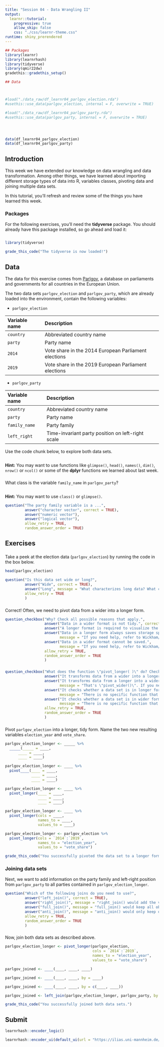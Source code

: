 ```yaml
---
title: "Session 04 - Data Wrangling II"
output: 
  learnr::tutorial:
    progressive: true
    allow_skip: false
    css: "./css/learnr-theme.css"
runtime: shiny_prerendered
---
```


```r
## Packages
library(learnr)
library(learnrhash)
library(tidyverse)
library(qmir22dw)
gradethis::gradethis_setup()

## Data



#load("./data_raw/df_learnr04_parlgov_election.rda")
#usethis::use_data(parlgov_election, internal = F, overwrite = TRUE)

#load("./data_raw/df_learnr04_parlgov_party.rda")
#usethis::use_data(parlgov_party, internal = F, overwrite = TRUE)




data(df_learnr04_parlgov_election)
data(df_learnr04_parlgov_party)
```

## Introduction

This week we have extended our knowledge on data wrangling and data transformation. Among other things, we have learned about importing different storage types of data into R, variables classes, pivoting data and joining multiple data sets.

In this tutorial, you'll refresh and review some of the things you have learned this week.

### Packages

For the following exercises, you'll need the **tidyverse** package. You should already have this package installed, so go ahead and load it:

```r

```

```r
library(tidyverse)
```

```r
grade_this_code("The tidyverse is now loaded!")
```

## Data

The data for this exercise comes from [Parlgov](http://www.parlgov.org/), a database on parliaments and governments for all countries in the European Union.

The two data sets `parlgov_election` and `parlgov_party`, which are already loaded into the environment, contain the following variables:

- `parlgov_election`

| Variable name |  Description
|:--------------|:--------------------------------
| `country` | Abbreviated country name
| `party` | Party name
| `2014` | Vote share in the 2014 European Parliament elections
| `2019` | Vote share in the 2019 European Parliament elections

- `parlgov_party`

| Variable name |  Description
|:--------------|:--------------------------------
| `country` | Abbreviated country name
| `party` | Party name
| `family_name` | Party family
| `left_right` | Time-invariant party position on left-right scale

Use the code chunk below, to explore both data sets.

```r

```

<div id="inspect-data-hint">
**Hint:** You may want to use functions like `glimpse()`, `head()`, `names()`, `dim()`, `nrow()` or `ncol()` or some of the **dplyr** functions we learned about last week.
</div>

###

What class is the variable `family_name` in `parlgov_party`?

```r

```

<div id="check-class-hint">
**Hint:** You may want to use `class()` or `glimpse()`.
</div>

```r
question("The party family variable is a ...",
         answer("character vector", correct = TRUE),
         answer("numeric vector"),
         answer("logical vector"),
         allow_retry = TRUE,
         random_answer_order = TRUE)
```


## Exercises

### 

Take a peek at the election data (`parlgov_election`) by running the code in the box below.

```r
head(parlgov_election)
```

```r
question("Is this data set wide or long?",
         answer("Wide", correct = TRUE),
         answer("Long", message = "What characterizes long data? What characterizes wide data? If you need help, refer to Wickham/Grolemund (2017) Chapter 12 or the lecture material."),
         allow_retry = TRUE
         )
```

### 

Correct! Often, we need to pivot data from a wider into a longer form.

```r
question_checkbox("Why? Check all possible reasons that apply.",
                  answer("Data in a wider format is not tidy.", correct = TRUE),
                  answer("A longer format is required to visualize the data.", correct = TRUE),
                  answer("Data in a longer form always saves storage space.", 
                         message = "If you need help, refer to Wickham/Grolemund (2017) Chapter 12 or the lecture material."),
                  answer("Data in a wider format cannot be saved.",
                         message = "If you need help, refer to Wickham/Grolemund (2017) Chapter 12 or the lecture material."),
                  allow_retry = TRUE,
                  random_answer_order = TRUE
                  )
```

###

```r
question_checkbox("What does the function \"pivot_longer( )\" do? Check all answers that apply.",
                  answer("It transforms data from a wider into a longer format.", correct = TRUE),
                  answer("It transforms data from a longer into a wider format.",
                         message = "That's \"pivot_wider()\". If you need help, refer to Wickham/Grolemund (2017) Chapter 12 or the lecture material."),
                  answer("It checks whether a data set is in longer format.", 
                         message = "There is no specific function that tells you whether a data set is in longer format. Instead, you have to inspect the data set. If you need help, refer to Wickham/Grolemund (2017) Chapter 12 or the lecture material."),
                  answer("It checks whether a data set is in wider format.", 
                         message = "There is no specific function that tells you whether a data set is in wider format. Instead, you have to inspect the data set. If you need help, refer to Wickham/Grolemund (2017) Chapter 12 or the lecture material."),
                  allow_retry = TRUE,
                  random_answer_order = TRUE
                  )
```

###

Pivot `parlgov_election` into a longer, tidy form. Name the two new resulting variables `election_year` and `vote_share`.

```r
parlgov_election_longer <- _____ %>%
  _____(_____ = ____,
      ____ = ____,
      ____ = ____)
```

```r
parlgov_election_longer <- ____ %>%
  pivot____(____ = ____,
            ____ = ____,
            ____ = ____)
```

```r
parlgov_election_longer <- ____ %>%
  pivot_longer(____ = ____,
               ____ = ____,
               ____ = ____)
```

```r
parlgov_election_longer <- ____ %>%
  pivot_longer(cols = ____, 
               names_to = ____,
               values_to = ____)
```

```r
parlgov_election_longer <- parlgov_election %>%
  pivot_longer(cols = `2014`:`2019`, 
               names_to = "election_year",
               values_to = "vote_share")
```

```r
grade_this_code("You successfully pivoted the data set to a longer form. You can now move on to joining it with \"parlgov_party\" in the next exercise.")
```

### Joining data sets

Next, we want to add information on the party family and left-right position from `parlgov_party` to all parties contained in `parlgov_election_longer`.

```r
question("Which of the following joins do you need to use?",
         answer("left_join()", correct = TRUE),
         answer("right_join()", message = "right_join() would add the vote shares to the data set containing party family and left-right position - not the other way around. For more information check Wickham/Grolemund (2017) Chapter 13 or the lecture material."),
         answer("full_join()", message = "full_join() would keep all observations in both data sets. For more information check Wickham/Grolemund (2017) Chapter 13 or the lecture material."),
         answer("anti_join()", message = "anti_join() would only keep observations that do not have a match in the other data set. For more information check Wickham/Grolemund (2017) Chapter 13 or the lecture material."),
         allow_retry = TRUE,
         random_answer_order = TRUE
         )
```

###

Now, join both data sets as described above.

```r
parlgov_election_longer <- pivot_longer(parlgov_election,
                                        cols = `2014`:`2019`,
                                        names_to = "election_year",
                                        values_to = "vote_share")
```

```r
parlgov_joined <- ____(____, ____, ____)
```

```r
parlgov_joined <- ____(____, ____, by = ____)
```

```r
parlgov_joined <- ____(____, ____, by = c(____, ____))
```

```r
parlgov_joined <- left_join(parlgov_election_longer, parlgov_party, by = c("country", "party"))
```

```r
grade_this_code("You successfully joined both data sets.")
```

## Submit

```r
learnrhash::encoder_logic()
```

```r
learnrhash::encoder_ui(default_ui(url = "https://ilias.uni-mannheim.de/ilias.php?baseClass=ilObjSurveyGUI&ref_id=1300958&cmd=infoScreen"))
```
